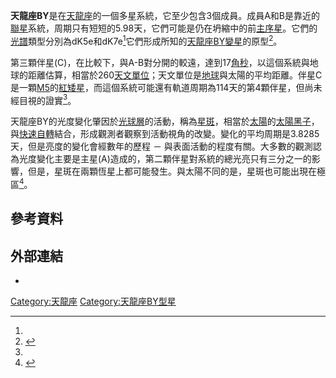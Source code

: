 {{Starbox begin
| name=天龍座BY AB }}
{{Starbox observe
| epoch=J2000
| ra={{RA|18|33|55.7728}}<ref name=SIMBAD>{{cite web
 | url=http://simbad.u-strasbg.fr/simbad/sim-id?protocol=html&Ident=BY+Dra
 | title=SIBMAD query result: V* BY Dra -- Variable of BY Dra type
 | publisher=Centre de Données astronomiques de Strasbourg
 | accessdate=2008-04-18
 | archive-date=2016-03-03
 | archive-url=https://web.archive.org/web/20160303182125/http://simbad.u-strasbg.fr/simbad/sim-id?protocol=html&Ident=BY+Dra
 | dead-url=no
 }}</ref>
| dec={{DEC|+51|43|08.905}}<ref name=SIMBAD/>
| appmag_v=8.07<ref name=SIMBAD/>
| constell=[[天龍座|天龍座]] }}
{{Starbox character
| class=K6Ve<ref name=SIMBAD/>
| b-v=+1.19<ref name=rob176>{{cite journal
 | last=Epps | first=E. A.
 | title=UBV photoelectric observations. I. Stars within 25 parasecs of the Sun. II. Stars in quasar, galaxy fields. III. Stars in Kapteyn selected areas. IV. Miscellaneous stars. 
 | journal=Royal Observatory Bulletin 
 | year=1972 | volume=176 | pages=77–115
 | bibcode=1972RGOB..176..127E }}</ref>
| u-b=+0.99<ref name=rob176/>
| variable=[[天龍座BY型變星|天龍座BY]] }}
{{Starbox astrometry
| radial_v=−27±5<ref name=SIMBAD/>
| prop_mo_ra=186.62<ref name=SIMBAD/>
| prop_mo_dec=−324.90<ref name=SIMBAD/>
| parallax=60.90
| p_error=0.73
| parallax_footnote=<ref name=SIMBAD/> }}
{{Starbox visbin
| reference=<ref name=apj547/>
| name=BY Dra B
| period=0.01637
| axis=4.40±0.05 
| eccentricity=0.298±0.003
| inclination=151.8±3.5 }}
{{Starbox catalog
| names=天龍座BY，[[格利澤近星星表|GJ]] 719，[[Bonner_Durchmusterung|BD]]+51 2402, [[Henry_Draper_catalogue|HD]] 234677, [[Luyten_Two-Tenths_catalogue|LTT]] 15477, [[Smithsonian_Astrophysical_Observatory|SAO]] 31048, [[Hipparcos_catalogue|HIP]] 91009. }}
{{Starbox end}}

'''天龍座BY'''是在[[天龍座|天龍座]]的一個多星系統，它至少包含3個成員。成員A和B是靠近的[[聯星|聯星]]系統，周期只有短短的5.98天，它們可能是仍在坍縮中的前[[主序星|主序星]]。它們的[[光譜|光譜]]類型分別為dK5e和dK7e<ref name=aaass96/>它們形成所知的[[天龍座BY型變星|天龍座BY]][[變星|變星]]的原型<ref name=apj547>{{cite journal
 | last=Boden | first= A. F. | coauthors=Lane, B. F.
 | title=A Preliminary Visual Orbit of BY Draconis
 | journal=The Astrophysical Journal
 | year=2001 | volume=547 | issue=2 | pages=1071–1076
 | arxiv=astro-ph/0001138
 | doi=10.1086/318394 | bibcode=2001ApJ...547.1071B}}</ref>。

第三顆伴星(C)，在比較下，與A-B對分開的較遠，達到17[[角秒|角秒]]，以這個系統與地球的距離估算，相當於260[[天文單位|天文單位]]；天文單位是[[地球|地球]]與太陽的平均距離。伴星C是一顆[[恆星光譜|M5]]的[[紅矮星|紅矮星]]，而這個系統可能還有軌道周期為114天的第4顆伴星，但尚未經目視的證實<ref name=apj547/>。

天龍座BY的光度變化肇因於[[光球層|光球層]]的活動，稱為[[星斑|星斑]]，相當於[[太陽|太陽]]的[[太陽黑子|太陽黑子]]，與[[恆星自轉|快速自轉]]結合，形成觀測者觀察到活動視角的改變。變化的平均周期是3.8285天，但是亮度的變化會經數年的歷程 － 與表面活動的程度有關。大多數的觀測認為光度變化主要是主星(A)造成的，第二顆伴星對系統的總光亮只有三分之一的影響，但是，星斑在兩顆恆星上都可能發生。與太陽不同的是，星斑也可能出現在極區<ref name=aaass96>{{cite journal
 | last=Pettersen | first=B. R.
 | coauthors=Olah, K.; Sandmann, W. H.
 | title=Longterm behaviour of starspots. II - A decade of new starspot photometry of BY Draconis and EV Lacertae
 | journal=Astronomy and Astrophysics Supplement Series
 | year=1992 | volume=96 | issue=3 | pages=497–504
 | bibcode=1992A&AS...96..497P }}</ref>。

==參考資料==
{{Reflist}}

==外部連結==
* {{cite web
 | url=http://www.daviddarling.info/encyclopedia/B/BY_Draconis_star.html
 | title=BY Draconis star
 | publisher=The Internet Encyclopedia of Science
 | accessdate=2008-04-18
 | archive-date=2008-03-04
 | archive-url=https://web.archive.org/web/20080304192144/http://www.daviddarling.info/encyclopedia/B/BY_Draconis_star.html
 | dead-url=no
 }}

{{DEFAULTSORT:By Draconis}}
[[Category:天龍座|Category:天龍座]]
[[Category:天龍座BY型星|Category:天龍座BY型星]]